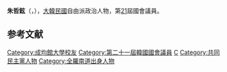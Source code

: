 {{Infobox politician
| name = 朱哲鉉<br>{{lang|ko|주철현}}
| image = 
| caption = 
| birth_date = {{Birth date and age|1959|3|12}}
| birth_place = {{KOR}}[[全羅南道|全羅南道]][[麗水市|麗水市]]
| residence = {{KOR}}[[全羅南道|全羅南道]][[麗水市|麗水市]]
| nationality = {{ROK}}
| party = {{MPK}}
| other_names = 
| alma_mater = [[成均館大學|成均館大學]]
| office = {{flagicon|South Korea}} 第21屆[[韓國國會|韓國國會]]議員
| term_start = 2020年5月30日
| term_end = 
| constituency = [[全羅南道|全羅南道]][[麗水市|麗水市]]甲
| predecessor = {{tsl|ko|이용주 (정치인)|李勇周}}
| successor = 
}}

'''朱哲鉉'''（{{kor|주철현|朱哲鉉|Jo Cheol-hyeok}}，{{bd|1959年|3月12日}}），[[大韓民國|大韓民國]]自由派政治人物，第[[第21屆大韓民國國會議員名單|21]]屆國會議員。

== 参考文献 ==
<references />

{{DEFAULTSORT:Jo Cheol-hyeok}}
[[Category:成均館大學校友|Category:成均館大學校友]]
[[Category:第二十一屆韓國國會議員|Category:第二十一屆韓國國會議員]]
[[Category:朱姓|C]]
[[Category:共同民主黨人物|Category:共同民主黨人物]]
[[Category:全羅南道出身人物|Category:全羅南道出身人物]]